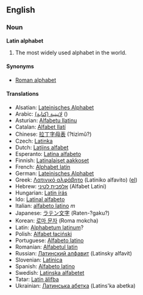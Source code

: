 {{rfc}}
==English==
=== Noun ===
'''Latin alphabet'''

#The most widely used alphabet in the world.

====Synonyms====
*[[Roman alphabet]]

==== Translations ====
*Alsatian: [[Lateinisches Alphabet]]
*Arabic: [[لاتينية (كتابة)]] ()
*Asturian: [[Alfabetu llatinu]]
*Catalan: [[Alfabet llatí]]
*Chinese: [[拉丁字母表]] (?tizìmǔ?)
*Czech: [[Latinka]]
*Dutch: [[Latijns alfabet]]
*Esperanto: [[Latina alfabeto]]
*Finnish: [[Latinalaiset aakkoset]]
*French: [[Alphabet latin]]
*German: [[Lateinisches Alphabet]]
*Greek: [[Λατινικό αλφάβητο]] (Latiniko alfavito) ([[:el:Λατινικό αλφάβητο|el]])
*Hebrew: [[אלפבית לטיני]] (Alfabet Latini)
*Hungarian: [[Latin írás]]
*Ido: [[Latinal alfabeto]]
*Italian: [[alfabeto latino]] ''m''
*Japanese: [[ラテン文字]] (Raten-?gaku?)
*Korean: [[로마 문자]] (Roma mokcha)
*Latin: [[Alphabetum latinum]]?
*Polish: [[Alfabet łaciński]]
*Portuguese: [[Alfabeto latino]]
*Romanian: [[Alfabetul latin]]
*Russian: [[Латинский алфавит]] (Latinsky alfavit)
*Slovenian: [[Latinica]]
*Spanish: [[Alfabeto latino]]
*Swedish: [[Latinska alfabetet]]
*Tatar: [[Latín älifba]]
*Ukrainian: [[Латинська абетка]] (Latins'ka abetka)

{{Wikipedia}}